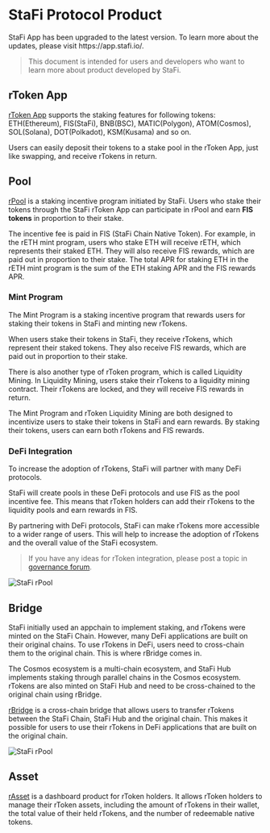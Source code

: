 # StaFi Protocol Product

<Callout type="info">
StaFi App has been upgraded to the latest version. To learn more about the updates, please visit https://app.stafi.io/.
</Callout>

> This document is intended for users and developers who want to learn more about product developed by StaFi.

## rToken App

[rToken App](https://app.stafi.io/) supports the staking features for following tokens: ETH(Ethereum), FIS(StaFi), BNB(BSC), MATIC(Polygon), ATOM(Cosmos), SOL(Solana), DOT(Polkadot), KSM(Kusama) and so on. 

Users can easily deposit their tokens to a stake pool in the rToken App, just like swapping, and receive rTokens in return.

## Pool

[rPool](https://app.stafi.io/pool/evm?net=ERC20)  is a staking incentive program initiated by StaFi. Users who stake their tokens through the StaFi rToken App can participate in rPool and earn **FIS tokens** in proportion to their stake.


<Callout type="info">
The incentive fee is paid in FIS (StaFi Chain Native Token). For example, in the rETH mint program, users who stake ETH will receive rETH, which represents their staked ETH. They will also receive FIS rewards, which are paid out in proportion to their stake. The total APR for staking ETH in the rETH mint program is the sum of the ETH staking APR and the FIS rewards APR.
</Callout>

### Mint Program

The Mint Program is a staking incentive program that rewards users for staking their tokens in StaFi and minting new rTokens.

When users stake their tokens in StaFi, they receive rTokens, which represent their staked tokens. They also receive FIS rewards, which are paid out in proportion to their stake.

There is also another type of rToken  program, which is called Liquidity Mining. In Liquidity Mining, users stake their rTokens to a liquidity mining contract. Their rTokens are locked, and they will receive FIS rewards in return.

The Mint Program and rToken Liquidity Mining are both designed to incentivize users to stake their tokens in StaFi and earn rewards. By staking their tokens, users can earn both rTokens and FIS rewards. 

### DeFi Integration

To increase the adoption of rTokens, StaFi will partner with many DeFi protocols.

StaFi will create pools in these DeFi protocols and use FIS as the pool incentive fee. This means that rToken holders can add their rTokens to the liquidity pools and earn rewards in FIS.

By partnering with DeFi protocols, StaFi can make rTokens more accessible to a wider range of users. This will help to increase the adoption of rTokens and the overall value of the StaFi ecosystem.

> If you have any ideas for rToken integration, please post a topic in [governance forum](https://dao.stafi.io/c/integration/8).

![StaFi rPool](/image/stakingoverview_2.png)

## Bridge

StaFi initially used an appchain to implement staking, and rTokens were minted on the StaFi Chain. However, many DeFi applications are built on their original chains. To use rTokens in DeFi, users need to cross-chain them to the original chain. This is where rBridge comes in.

The Cosmos ecosystem is a multi-chain ecosystem, and StaFi Hub implements staking through parallel chains in the Cosmos ecosystem. rTokens are also minted on StaFi Hub and need to be cross-chained to the original chain using rBridge.

[rBridge](https://app.stafi.io/gallery/evm/ETH?net=ERC20&tab=bridge&srcTokenStandard=ERC20&dstTokenStandard=Polygon&tokenName=rETH) is a cross-chain bridge that allows users to transfer rTokens between the StaFi Chain, StaFi Hub and the original chain. This makes it possible for users to use their rTokens in DeFi applications that are built on the original chain.

![StaFi rPool](/image/stakingoverview_1.png)

## Asset

[rAsset](https://app.stafi.io/profile/evm?net=ERC20) is a dashboard product for rToken holders. It allows rToken holders to manage their rToken assets, including the amount of rTokens in their wallet, the total value of their held rTokens, and the number of redeemable native tokens.